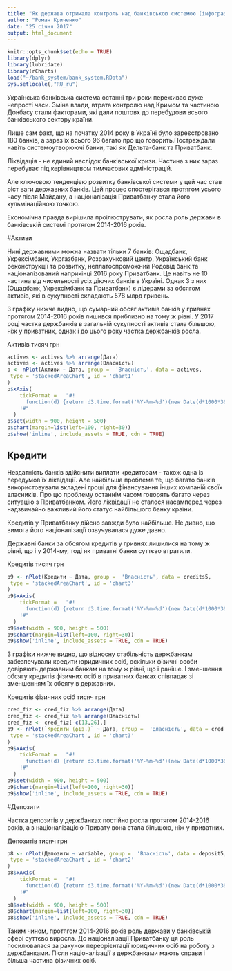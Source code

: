 ```yaml
---
title: "Як держава отримала контроль над банківською системою (інфографіка)"
author: "Роман Криченко"
date: "25 січня 2017"
output: html_document
---
```


```r
knitr::opts_chunk$set(echo = TRUE)
library(dplyr)
library(lubridate)
library(rCharts)
load("~/bank_system/bank_system.RData")
Sys.setlocale(,"RU_ru")
```

Українська банківська система останні три роки переживає дуже непрості часи. Зміна влади, втрата контролю над Кримом та частиною Донбасу стали факторами, які дали поштовх до перебудови всього банківського сектору країни.

Лише сам факт, що на початку 2014 року в Україні було зареєстровано 180 банків, а зараз їх всього 96 багато про що говорить.Постраждали навіть системоутворюючі банки, такі як Дельта-банк та Приватбанк.

Ліквідація - не єдиний наслідок банківської кризи. Частина з них зараз перебуває під керівництвом тимчасових адміністрацій.

Але ключовою тенденцією розвитку банківської системи у цей час став ріст ваги державних банків. Цей процес спостерігався протягом усього часу після Майдану, а націоналізація Приватбанку стала його кульмінаційною точкою. 

Економічна правда вирішила проілюструвати, як росла роль держави в банківській системі протягом 2014-2016 років. 

#Активи

Нині державними можна назвати тільки 7 банків: Ощадбанк, Укрексімбанк, Укргазбанк, Розрахунковий центр, Український банк реконструкції та розвитку, неплатоспроможний Родовід банк та націоналізований наприкінці 2016 року Приватбанк. Це навіть не 10 частина від чисельності усіх діючих банків в Україні. Однак 3 з них (Ощадбанк, Укрексімбанк та Приватбанк) є лідерами за обсягом активів, які в сукупності складають 578 млрд гривень.

З графіку нижче видно, що сумарний обсяг активів банків у гривнях протягом 2014-2016 років лишився приблизно на тому ж рівні. У 2017 році частка держбанків в загальній сукупності активів стала більшою, ніж у приватних, однак і до цього року частка держбанків росла.

Активів тисяч грн
```r
actives <- actives %>% arrange(Дата)
actives <- actives %>% arrange(Власність)
p <- nPlot(Активи ~ Дата, group =  'Власність', data = actives, 
 type = 'stackedAreaChart', id = 'chart1'
)
p$xAxis(
    tickFormat =   "#!
      function(d) {return d3.time.format('%Y-%m-%d')(new Date(d*1000*3600*24));}
    !#"
  )
p$set(width = 900, height = 500)
p$chart(margin=list(left=100, right=30))
p$show('inline', include_assets = TRUE, cdn = TRUE)
```

## Кредити

Нездатність банків здійснити виплати кредиторам - також одна із передумов їх ліквідації. Але найбільша проблема те, що багато банків використовували вкладені гроші для фінансування інших компаній своїх власників. Про цю проблему останнім часом говорять багато через ситуацію з Приватбанком. Його ліквідації не сталося насамперед через надзвичайно важливий його статус найбільшого банку країни.

Кредитів у Приватбанку дійсно завжди було найбільше. Не дивно, що вимога його націоналізації озвучувалася дуже давно.

Державні банки за обсягом кредитів у гривнях лишилися на тому ж рівні, що і у 2014-му, тоді як приватні банки суттєво втратили.

Кредитів тисяч грн
```r
p9 <- nPlot(Кредити ~ Дата, group =  'Власність', data = credits5, 
 type = 'stackedAreaChart', id = 'chart3'
)
p9$xAxis(
    tickFormat =   "#!
      function(d) {return d3.time.format('%Y-%m-%d')(new Date(d*1000*3600*24));}
    !#"
  )
p9$set(width = 900, height = 500)
p9$chart(margin=list(left=100, right=30))
p9$show('inline', include_assets = TRUE, cdn = TRUE)
```

З графіки нижче видно, що відносну стабільність держбанкам забезпечували кредити юридичних осіб, оскільки фізичні особи довіряють державним банкам на тому ж рівні, що і раніше. І зменшення обсягу кредитів фізичних осіб в приватних банках співпадає зі зменшенням їх обсягу в державних.

Кредитів фізичних осіб тисяч грн
```r
cred_fiz <- cred_fiz %>% arrange(Дата)
cred_fiz <- cred_fiz %>% arrange(Власність)
cred_fiz <- cred_fiz[-c(13,26),]
p9 <- nPlot(`Кредити (фіз.)` ~ Дата, group =  'Власність', data = cred_fiz, 
 type = 'stackedAreaChart', id = 'chart3'
)
p9$xAxis(
    tickFormat =   "#!
      function(d) {return d3.time.format('%Y-%m-%d')(new Date(d*1000*3600*24));}
    !#"
  )
p9$set(width = 900, height = 500)
p9$chart(margin=list(left=100, right=30))
p9$show('inline', include_assets = TRUE, cdn = TRUE)
```

#Депозити

Частка депозитів у держбанках постійно росла протягом 2014-2016 років, а з націоналізацією Привату вона стала більшою, ніж у приватних.

Депозитів тисяч грн
```r
p8 <- nPlot(Депозити ~ variable, group =  'Власність', data = deposit5, 
 type = 'stackedAreaChart', id = 'chart2'
)
p8$xAxis(
    tickFormat =   "#!
      function(d) {return d3.time.format('%Y-%m-%d')(new Date(d*1000*3600*24));}
    !#"
  )
p8$set(width = 900, height = 500)
p8$chart(margin=list(left=100, right=30))
p8$show('inline', include_assets = TRUE, cdn = TRUE)
```

Таким чином, протягом 2014-2016 років роль держави у банківській сфері суттєво виросла. До націоналізації Приватбанку ця роль посилювалася за рахунок переорієнтації юридичних осіб на роботу з держбанками. Після націоналізації з держбанками мають справи і більша частина фізичних осіб.
